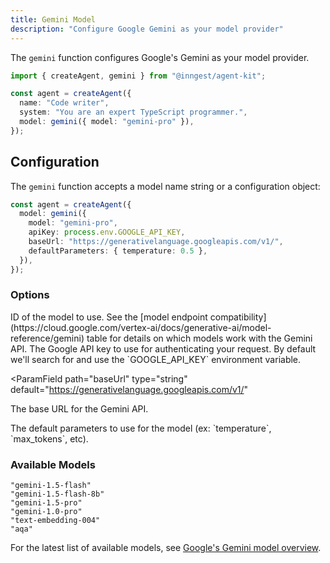 ```yaml
---
title: Gemini Model
description: "Configure Google Gemini as your model provider"
---
```


The `gemini` function configures Google's Gemini as your model provider.

```ts
import { createAgent, gemini } from "@inngest/agent-kit";

const agent = createAgent({
  name: "Code writer",
  system: "You are an expert TypeScript programmer.",
  model: gemini({ model: "gemini-pro" }),
});
```

## Configuration

The `gemini` function accepts a model name string or a configuration object:

```ts
const agent = createAgent({
  model: gemini({
    model: "gemini-pro",
    apiKey: process.env.GOOGLE_API_KEY,
    baseUrl: "https://generativelanguage.googleapis.com/v1/",
    defaultParameters: { temperature: 0.5 },
  }),
});
```

### Options

<ParamField path="model" type="string" required>
  ID of the model to use. See the [model endpoint
  compatibility](https://cloud.google.com/vertex-ai/docs/generative-ai/model-reference/gemini)
  table for details on which models work with the Gemini API.
</ParamField>

<ParamField path="apiKey" type="string">
  The Google API key to use for authenticating your request. By default we'll
  search for and use the `GOOGLE_API_KEY` environment variable.
</ParamField>

<ParamField
  path="baseUrl"
  type="string"
  default="https://generativelanguage.googleapis.com/v1/"
>
  The base URL for the Gemini API.
</ParamField>

<ParamField path="defaultParameters" type="object">
  The default parameters to use for the model (ex: `temperature`, `max_tokens`,
  etc).
</ParamField>

### Available Models

```plaintext Gemini
"gemini-1.5-flash"
"gemini-1.5-flash-8b"
"gemini-1.5-pro"
"gemini-1.0-pro"
"text-embedding-004"
"aqa"
```

For the latest list of available models, see [Google's Gemini model overview](https://cloud.google.com/vertex-ai/docs/generative-ai/model-reference/gemini).
